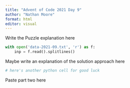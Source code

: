 ```yaml
---
title: "Advent of Code 2021 Day 9"
author: "Nathan Moore"
format: html
editor: visual
---
```


Write the Puzzle explanation here

```python

with open('data-2021-09.txt', 'r') as f:
    inp = f.read().splitlines()

```

Maybe write an explanation of the solution approach here

```python
# here's another python cell for good luck

```

Paste part two here
